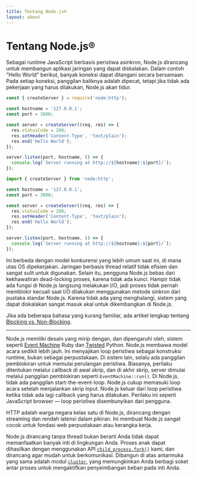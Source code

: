```yaml
---
title: Tentang Node.js®
layout: about
---
```


# Tentang Node.js®

Sebagai runtime JavaScript berbasis peristiwa asinkron, Node.js dirancang untuk membangun
aplikasi jaringan yang dapat diskalakan. Dalam contoh "Hello World" berikut, banyak
koneksi dapat ditangani secara bersamaan. Pada setiap koneksi, panggilan baliknya adalah
dipecat, tetapi jika tidak ada pekerjaan yang harus dilakukan, Node.js akan tidur.

```cjs
const { createServer } = require('node:http');

const hostname = '127.0.0.1';
const port = 3000;

const server = createServer((req, res) => {
  res.statusCode = 200;
  res.setHeader('Content-Type', 'text/plain');
  res.end('Hello World');
});

server.listen(port, hostname, () => {
  console.log(`Server running at http://${hostname}:${port}/`);
});
```

```mjs
import { createServer } from 'node:http';

const hostname = '127.0.0.1';
const port = 3000;

const server = createServer((req, res) => {
  res.statusCode = 200;
  res.setHeader('Content-Type', 'text/plain');
  res.end('Hello World');
});

server.listen(port, hostname, () => {
  console.log(`Server running at http://${hostname}:${port}/`);
});
```

Ini berbeda dengan model konkurensi yang lebih umum saat ini, di mana utas OS
dipekerjakan. Jaringan berbasis thread relatif tidak efisien dan sangat
sulit untuk digunakan. Selain itu, pengguna Node.js bebas dari kekhawatiran
dead-locking proses, karena tidak ada kunci. Hampir tidak ada fungsi di
Node.js langsung melakukan I/O, jadi proses tidak pernah memblokir kecuali saat I/O dilakukan menggunakan
metode sinkron dari pustaka standar Node.js. Karena tidak ada yang menghalangi, sistem yang dapat diskalakan sangat
masuk akal untuk dikembangkan di Node.js.

Jika ada beberapa bahasa yang kurang familiar, ada artikel lengkap tentang
[Blocking vs. Non-Blocking](/learn/asynchronous-work/overview-of-blocking-vs-non-blocking).

---

Node.js memiliki desain yang mirip dengan, dan dipengaruhi oleh, sistem seperti [Event Machine](https://github.com/eventmachine/eventmachine) Ruby dan [Twisted](https://twisted.org/) Python. Node.js membawa model acara sedikit lebih jauh. Ini menyajikan loop peristiwa sebagai konstruksi runtime, bukan sebagai perpustakaan. Di sistem lain, selalu ada panggilan pemblokiran untuk memulai perulangan peristiwa.
Biasanya, perilaku ditentukan melalui callback di awal skrip, dan di akhir skrip, server dimulai melalui panggilan pemblokiran seperti `EventMachine::run()`. Di Node.js, tidak ada panggilan start-the-event-loop. Node.js cukup memasuki loop acara setelah menjalankan skrip input. Node.js keluar dari loop peristiwa ketika tidak ada lagi callback yang harus dilakukan. Perilaku ini seperti JavaScript browser — loop peristiwa disembunyikan dari pengguna.

HTTP adalah warga negara kelas satu di Node.js, dirancang dengan streaming dan rendah
latensi dalam pikiran. Ini membuat Node.js sangat cocok untuk fondasi web
perpustakaan atau kerangka kerja.

Node.js dirancang tanpa thread bukan berarti Anda tidak dapat memanfaatkan banyak inti di lingkungan Anda. Proses anak dapat dihasilkan dengan menggunakan API [`child_process.fork()`](https://nodejs.org/api/child_process.html) kami, dan dirancang agar mudah untuk berkomunikasi. Dibangun di atas antarmuka yang sama adalah modul [`cluster`](https://nodejs.org/api/cluster.html), yang memungkinkan Anda berbagi soket antar proses untuk mengaktifkan penyeimbangan beban pada inti Anda.
